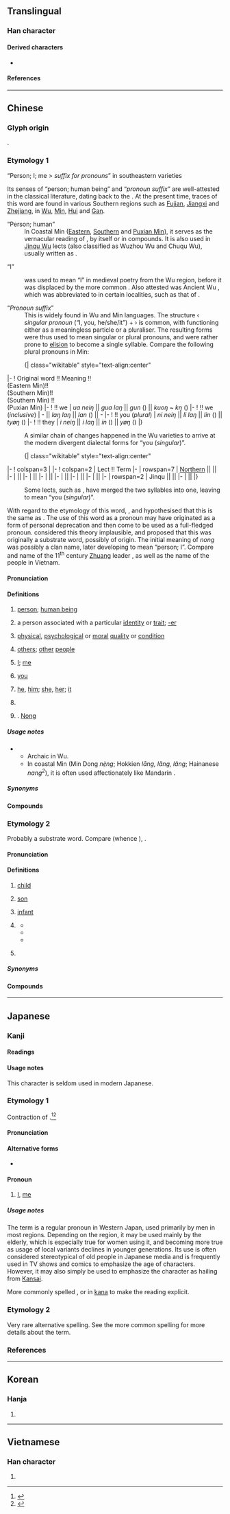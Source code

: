 {{also|侬}}
{{character info}}
==Translingual==

===Han character===
{{Han char|rn=9|rad=人|as=13|sn=15|four=25232|canj=OTWV|ids=⿰亻農}}

====Derived characters====
* {{l|mul|[[𧁓]]}}

====References====
{{Han ref|kx=0118.250|dkj=01176|dj=0251.090|hdz=10225.040|uh=5102}}

----

==Chinese==

===Glyph origin===
{{zh-forms|s=侬|alt=人-Min,𠆧-Min Dong,農-Wu}}
{{Han etym}}
{{Han compound|人|alt1=亻|農|ls=psc|c1=s|c2=p}}.

===Etymology 1===
; “Person; I; me > ''suffix for pronouns''” in southeastern varieties

Its senses of “person; human being” and “''pronoun suffix''” are well-attested in the classical literature, dating back to the {{w|Six Dynasties}}. At the present time, traces of this word are found in various Southern regions such as [[w:Fujian|Fujian]], [[w:Jiangxi|Jiangxi]] and [[w:Zhejiang|Zhejiang]], in [[w:Wu Chinese|Wu]], [[w:Min Chinese|Min]], [[w:Huizhou Chinese|Hui]] and [[w:Gan Chinese|Gan]].

; “Person; human”
: In Coastal Min ([[w:Min Dong|Eastern]], [[w:Min Nan|Southern]] and [[w:Puxian Min|Puxian Min]]), it serves as the vernacular reading of {{och-l|人|person}}, by itself or in compounds. It is also used in [[w:zh:金衢片|Jinqu Wu]] lects (also classified as Wuzhou Wu and Chuqu Wu), usually written as {{zh-l|*農}}.

; “I”
: {{lang|zh|儂}} was used to mean “I” in medieval poetry from the Wu region, before it was displaced by the more common {{ltc-l|我|I}}. Also attested was Ancient Wu {{ltc-l|阿儂|I}}, which was abbreviated to {{zh-l|*阿|I}} in certain localities, such as that of {{w|Jinhua}}.

; “''Pronoun suffix''”
: This is widely found in Wu and Min languages. The structure ‹ ''singular pronoun'' (“I, you, he/she/it”) + {{lang|zh|儂}} › is common, with {{lang|zh|儂}} functioning either as a meaningless particle or a pluraliser. The resulting forms were thus used to mean singular or plural pronouns, and were rather prone to [[elision]] to become a single syllable. Compare the following plural pronouns in Min:

: {| class="wikitable" style="text-align:center"
|-
! Original word !! Meaning !! {{w|Fuding}}<br>(Eastern Min)!! {{w|Longyan}}<br>(Southern Min)!! {{w|Xiamen}}<br>(Southern Min) !! {{w|Xianyou}}<br>(Puxian Min)
|-
! {{zh-l|*我儂}} !! we
| ''ua neiŋ'' || ''gua laŋ'' || ''gun'' ({{zh-l|*阮}}) || ''kuoŋ ~ kŋ'' ({{zh-l|*滾}})
|-
! {{zh-l|*儂儂}} !! we (''inclusive'')
| - || ''laŋ laŋ'' || ''lan'' ({{zh-l|*咱}}) || -
|-
! {{zh-l|*汝儂}} !! you (''plural'')
| ''ni neiŋ'' || ''li laŋ'' || ''lin'' ({{zh-l|*恁}}) || ''tyøŋ'' ({{zh-l|*長}})
|-
! {{zh-l|*伊儂}} !! they
| ''i neiŋ'' || ''i laŋ'' || ''in'' ({{zh-l|*𪜶}}) || ''yøŋ'' ({{zh-l|*𪜶}})
|}

: A similar chain of changes happened in the Wu varieties to arrive at the modern divergent dialectal forms for “you (''singular'')”.

: {| class="wikitable" style="text-align:center"
|-
! colspan=3 | {{ltc-l|爾儂}}
|-
! colspan=2 | Lect !! Term
|-
| rowspan=7 | [[w:Taihu Wu|Northern]] || {{w|Fenghua}} || {{IPAchar|/n̩˧˨˦ noŋ/}}
|-
| {{w|Yuyao}} || {{IPAchar|/noŋ˩˩˧/}}
|-
| {{w|Shanghai}} || {{IPAchar|/nʊŋ˩˩˧/}}
|-
| {{w|Ningbo}} || {{IPAchar|/nəu˨˩˧/}}
|-
| {{w|Changshu}} || {{IPAchar|/nɛ̃˧˩/}}
|-
| {{w|Suzhou}}|| {{IPAchar|/ne̞˧˩/}}
|-
| {{w|Shengze}} || {{IPAchar|/nə˧˩/}}
|-
| rowspan=2 | Jinqu || {{w|Tangxi}} || {{IPAchar|/ŋ˨˩˩ noŋ˩˨/}}
|-
| {{w|Lanxi}} || {{IPAchar|/ŋ˥˦˦ noŋ˦˧˧/}}
|}

: Some lects, such as {{w|Shanghainese}}, have merged the two syllables into one, leaving {{zh-l|儂|tr=-}} to mean “you (''singular'')”.

With regard to the etymology of this word, {{zh-ref|Huang (1980)}}, {{zh-ref|Norman (1983)}} and {{zh-ref|Zhou (1986)}} hypothesised that this is the same as {{och-l|農|farmer; peasant}}. The use of this word as a pronoun may have originated as a form of personal deprecation and then come to be used as a full-fledged pronoun. {{zh-ref|Pan and Chen (1995)}} considered this theory implausible, and proposed that this was originally a {{w|Baiyue}} substrate word, possibly of {{der|zh|qfa-tak}} origin. The initial meaning of ''nong'' was possibly a clan name, later developing to mean “person; I”. Compare {{cog|za|Nungz||''a surname''}} and name of the 11<sup>th</sup> century [[Zhuang]] leader {{w|Nong Zhigao}}, as well as the name of the {{w|Nùng}} people in Vietnam.

====Pronunciation====
{{zh-pron
|m=nóng
|c=nung4
|md=nè̤ng/nùng
|md_note=nè̤ng - vernacular; nùng - literary
|mn=ml,jj,na,ha,yc,zp,ct,ly,tw,sg,pn,ph:lâng/lông
|mn_note=lâng - vernacular; lông - literary
|mn-t=nang5/long5
|mn-t_note=nang5 - vernacular; long5 - literary
|w=3non
|mc=y
|oc=y
|mna=Taiwanese-The_Consonant_l.ogg
|cat=n,pron,pn
}}

====Definitions====
{{zh-hanzi}}

# {{lb|zh|coastal|_|Min|dialectal Wu}} [[person]]; [[human being]] {{zh-mw|md:隻|mn:個}}
# {{lb|zh|coastal|_|Min}} a person associated with a particular [[identity]] or [[trait]]; [[-er]]
# {{lb|zh|coastal|_|Min}} [[physical]], [[psychological]] or [[moral]] [[quality]] or [[condition]]
# {{lb|zh|coastal|_|Min}} [[others]]; [[other]] [[people]]
# {{lb|zh|Wu|coastal|_|Min}} [[I]]; [[me]]
# {{lb|zh|archaic|or|Wu}} [[you]] {{q|singular}}
#: {{zh-x|儂 叫 啥 名字 啊？|What is '''your''' name?|SH|tr=3non+2qiau+2sa+3min zr+0a}}
#: {{zh-x|哪能 儂 現在 上海閒話 講 了 介 好？|How come '''you''' speak Shanghainese so well?|SH|tr=3na nen+3non+3hhi ze+3zaan he+3hhe hho+2kaan+5leq+2ka+2hau}}
# {{lb|zh|dialectal Wu}} [[he]], [[him]]; [[she]], [[her]]; [[it]]
# {{lb|zh|Min|Wu}} {{n-g|Suffix for pronouns, functioning as a meaningless particle or a pluralising particle.}}
# {{surname|zh}}. [[Nong]]

=====Usage notes=====
* {{sense|I}}
** Archaic in Wu.
** In coastal Min (Min Dong ''nè̤ng''; Hokkien ''lāng, lǎng, lâng''; Hainanese ''nang<sup>2</sup>''), it is often used affectionately like Mandarin {{zh-l|人家|rénjia}}.

=====Synonyms=====
{{zh-dial|人}}
{{zh-dial|我}}
{{zh-dial|你}}

====Compounds====
{{zh-der|你儂|我儂|伊儂|汝儂|咱儂|儂家|偎儂|你儂我儂|儂人|吳儂|曼儂|渠儂|儂族}}

===Etymology 2===
{{zh-forms|s=侬}}
Probably a {{der|zh|qfa-tak}} substrate word. Compare {{cog|tai-pro|*nwoːŋꟲ||younger sibling}} (whence {{cog|za|nuengx||younger sibling}}), {{cog|kmc|nongx||younger sibling}}.

====Pronunciation====
{{rfp|zh}}

====Definitions====
{{zh-hanzi}}

# {{lb|zh|dialectal Cantonese}} [[child]]
# {{lb|zh|dialectal Cantonese}} [[son]]
# {{lb|zh|Leizhou Min}} [[infant]]
# {{lb|zh|Hainanese|polite|humble}} {{n-g|Used as a first-person singular pronoun, especially used by someone in the younger generation.}}
#* {{zh-x|文昌河　儂 心中 的 河|Wenchang River, the river in '''my''' heart|MN-H|tr=vun2 sio1 hho2, '''nong3''' dim1 dong1 gai2 hho2|ref={{lang|zh|吴不为}}, [https://www.youtube.com/watch?v=sCf21Cri4Gs {{lang|zh|文昌河母亲河}}]}}
#* {{zh-x|儂 是 文昌人　儂 愛 儂 個 家鄉|'''I''' am from Wenchang. '''I''' love '''my''' hometown.|MN-H|tr='''nong3''' di5 vun2 sio1 nang2, '''nong3''' ai4 '''nong3''' gai2 ge1 hhiang1|ref='''2017''', {{lang|zh|麦英}}, [https://www.youtube.com/watch?v=_ZGbRr4gEQw {{lang|zh|侬是文昌人}}]}}
#* {{zh-x|儂 是 海南 阿哥　老厝 佇\置 瓊海 丹嶺 村|'''I''' am Mr. Hainan, who came from Danling village in Qionghai country{{sic|county}}|MN-H|tr='''nong3''' di5 hhai3 nam2 a1 go1, lao5 su4 ddu5 heng2 hhai3 ddan1 lia3 sui1|ref='''2019''', {{lw|zh|黃明志}} ({{w|Namewee}}) ft. {{lw|zh|林俊逸}} ({{w|Sean Lin}}), [https://www.youtube.com/watch?v=7u8TJ6QaAmI {{lang|zh|不到海南島}}] (Lovely Hainan Island)}}
# {{lb|zh|Hainanese|affectionate}} {{n-g|A pronoun used by someone in the older generation to refer to someone in the younger generation.}}

=====Synonyms=====
{{zh-dial|小孩}}
{{zh-dial|兒子}}
{{zh-dial|嬰兒}}
{{zh-dial|我}}

====Compounds====
{{zh-der|細儂|儂兒|儂囝}}

----

==Japanese==

===Kanji===
{{ja-kanji|grade=|rs=人13}}

====Readings====
{{ja-readings
|goon=の, のう
|kanon=どう
|kanyoon=のん
|kun=わし-, かれ-
}}

====Usage notes====
This character is seldom used in modern Japanese.

===Etymology 1===
{{ja-kanjitab|yomi=k|わし|alt=私}}

Contraction of {{m|ja|私|tr=watashi||I, me}}.<ref name="KDJ">{{R:Kokugo Dai Jiten}}</ref><ref name="DJR">{{R:Daijirin}}</ref>

====Pronunciation====
{{ja-pron|わし|acc=0|acc_ref=DJR}}

====Alternative forms====
* {{ja-l|私}} {{qualifier|more common}}

====Pronoun====
{{ja-pos|わし|pronoun}}

# {{qualifier|mainly Western Japan}} [[I]], [[me]]

=====Usage notes=====
{{wikipedia|lang=ja|老人語}}
The term is a regular pronoun in Western Japan, used primarily by men in most regions. Depending on the region, it may be used mainly by the elderly, which is especially true for women using it, and becoming more true as usage of local variants declines in younger generations. Its use is often considered stereotypical of old people in Japanese media and is frequently used in TV shows and comics to emphasize the age of characters. However, it may also simply be used to emphasize the character as hailing from [[Kansai]].

More commonly spelled {{m|ja|私}}, or in [[kana#English|kana]] to make the reading explicit.

===Etymology 2===
{{ja-kanjitab|yomi=k|かれ}}
Very rare alternative spelling. See the more common spelling {{m|ja|彼}} for more details about the term.
{{ja-see|彼}}

===References===
<references/>

----

==Korean==

===Hanja===
{{ko-hanja|농}}

# {{rfdef|ko|sort=人13}}

----

==Vietnamese==

===Han character===
{{vi-readings|reading=[[nông]], [[nùng]], [[noọng]]|rs=人13}}

# {{rfdef|vi|sort=人13}}